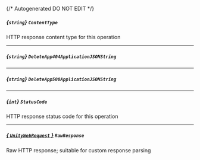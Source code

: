 {/* Autogenerated DO NOT EDIT  */}
##### *{`string`}* `ContentType`
HTTP response content type for this operation

---
##### *{`string`}* `DeleteApp404ApplicationJSONString`

---
##### *{`string`}* `DeleteApp500ApplicationJSONString`

---
##### *{`int`}* `StatusCode`
HTTP response status code for this operation

---
##### [*{ `UnityWebRequest` }*](https://docs.unity3d.com/2021.3/Documentation/ScriptReference/Networking.UnityWebRequest.html) `RawResponse`
Raw HTTP response; suitable for custom response parsing

